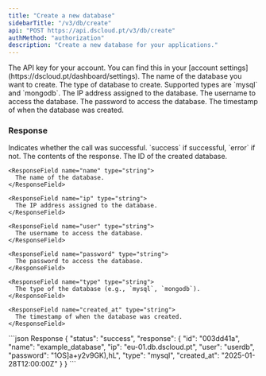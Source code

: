```yaml
---
title: "Create a new database"
sidebarTitle: "/v3/db/create"
api: "POST https://api.dscloud.pt/v3/db/create"
authMethod: "authorization"
description: "Create a new database for your applications."
---
```


<ParamField header="Authorization" type="string" placeholder="API KEY" required>
  The API key for your account. You can find this in your [account settings](https://dscloud.pt/dashboard/settings).
</ParamField>

<ParamField name="name" type="string" placeholder="Database Name" required>
  The name of the database you want to create.
</ParamField>

<ParamField name="type" type="string" placeholder="mysql/mongodb" required>
  The type of database to create. Supported types are `mysql` and `mongodb`.
</ParamField>

<ParamField name="ip" type="string" placeholder="Database IP" readonly>
  The IP address assigned to the database.
</ParamField>

<ParamField name="user" type="string" placeholder="Database Username" readonly>
  The username to access the database.
</ParamField>

<ParamField name="password" type="string" placeholder="Database Password" readonly>
  The password to access the database.
</ParamField>

<ParamField name="created_at" type="string" placeholder="Timestamp" readonly>
  The timestamp of when the database was created.
</ParamField>

### Response

<ResponseField name="status" type="string">
  Indicates whether the call was successful. `success` if successful, `error` if not.
</ResponseField>

<ResponseField name="response" type="object">
  The contents of the response.

  <Expandable title="Database Details">
    <ResponseField name="id" type="string">
      The ID of the created database.
    </ResponseField>

    <ResponseField name="name" type="string">
      The name of the database.
    </ResponseField>

    <ResponseField name="ip" type="string">
      The IP address assigned to the database.
    </ResponseField>

    <ResponseField name="user" type="string">
      The username to access the database.
    </ResponseField>

    <ResponseField name="password" type="string">
      The password to access the database.
    </ResponseField>

    <ResponseField name="type" type="string">
      The type of the database (e.g., `mysql`, `mongodb`).
    </ResponseField>

    <ResponseField name="created_at" type="string">
      The timestamp of when the database was created.
    </ResponseField>
  </Expandable>
</ResponseField>

<ResponseExample>
  ```json Response
  {
    "status": "success",
    "response": {
        "id": "003dd41a",
        "name": "example_database",
        "ip": "eu-01.db.dscloud.pt",
        "user": "userdb",
        "password": "1OS]a+y2v9GK),hL",
        "type": "mysql",
        "created_at": "2025-01-28T12:00:00Z"
    }
  }
  ```
</ResponseExample>